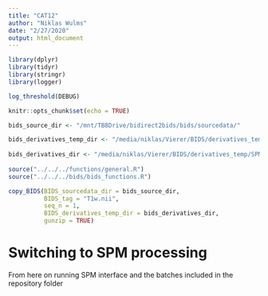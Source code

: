 ```yaml
---
title: "CAT12"
author: "Niklas Wulms"
date: "2/27/2020"
output: html_document
---
```



```r
library(dplyr)
library(tidyr)
library(stringr)
library(logger)

log_threshold(DEBUG)

knitr::opts_chunk$set(echo = TRUE)

bids_source_dir <- "/mnt/TB8Drive/bidirect2bids/bids/sourcedata/"

bids_derivatives_temp_dir <- "/media/niklas/Vierer/BIDS/derivatives_temp/SPM/LST"
  
bids_derivatives_dir <- "/media/niklas/Vierer/BIDS/derivatives_temp/SPM/CAT12"
  
source("../../../functions/general.R")
source("../../../bids/bids_functions.R")

```

```r
copy_BIDS(BIDS_sourcedata_dir = bids_source_dir, 
          BIDS_tag = "T1w.nii", 
          seq_n = 1, 
          BIDS_derivatives_temp_dir = bids_derivatives_dir,
          gunzip = TRUE)
```

# Switching to SPM processing

From here on running SPM interface and the batches included in the repository folder
